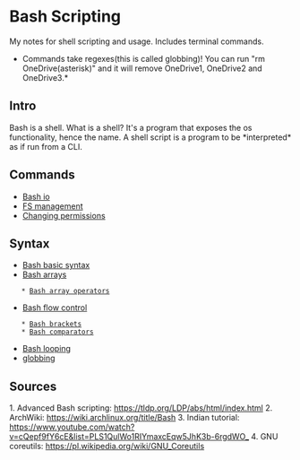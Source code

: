 = Bash Scripting =
My notes for shell scripting and usage. Includes terminal commands.
*Commands take regexes(this is called globbing)! You can run "rm OneDrive(asterisk)" and it will remove OneDrive1, OneDrive2 and OneDrive3.*

== Intro ==
Bash is a shell. What is a shell?
It's a program that exposes the os functionality, hence the name.
A shell script is a program to be *interpreted* as if run from a CLI. 

== Commands ==
* [[Bash io]]
* [[FS management]]
* [[Changing permissions]]

== Syntax ==
* [[Bash basic syntax]]
* [[Bash arrays]]
    * [[Bash array operators]]
* [[Bash flow control]]
    * [[Bash brackets]]
    * [[Bash comparators]]
* [[Bash looping]]
* [[globbing]]

== Sources ==
1. Advanced Bash scripting: https://tldp.org/LDP/abs/html/index.html
2. ArchWiki: https://wiki.archlinux.org/title/Bash
3. Indian tutorial: https://www.youtube.com/watch?v=cQepf9fY6cE&list=PLS1QulWo1RIYmaxcEqw5JhK3b-6rgdWO_
4. GNU coreutils: https://pl.wikipedia.org/wiki/GNU_Coreutils
